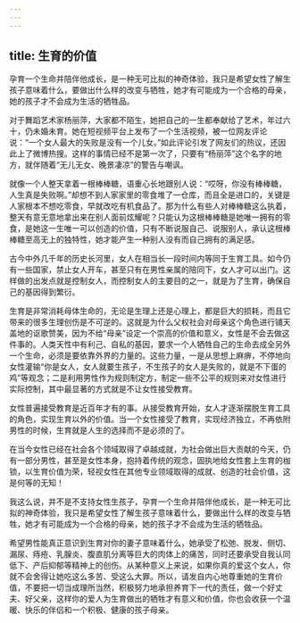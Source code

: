 ```yaml
---
---
---
```

title: 生育的价值
---




孕育一个生命并陪伴他成长，是一种无可比拟的神奇体验，我只是希望女性了解生孩子意味着什么，要做出什么样的改变与牺牲，她才有可能成为一个合格的母亲，她的孩子才不会成为生活的牺牲品。

对于舞蹈艺术家杨丽萍，大家都不陌生，她把自己的一生都奉献给了艺术，年过六十，仍未婚未育。她在短视频平台上发布了一个生活视频，被一位网友评论说：“一个女人最大的失败是没有一个儿女。”如此评论引发了网友们的热议，还因此上了微博热搜。这样的事情已经不是第一次了，只要有“杨丽萍”这个名字的地方，就伴随着“无儿无女、晚景凄凉”的警告与嘲讽。

就像一个人整天拿着一根棒棒糖，语重心长地跟别人说：“哎呀，你没有棒棒糖，人生真是失败啊。”却想不到人家家里的零食堆了一仓库，而且全是进口的，关键是人家根本不想吃零食，早就改吃有机食品了。那为什么有些人对棒棒糖这么执着，整天有意无意地拿出来在别人面前炫耀呢？只能认为这根棒棒糖是她唯一拥有的零食，是她这一生唯一可以创造的价值，只有不断说服自己、说服别人，承认这根棒棒糖至高无上的独特性，她才能产生一种别人没有而自己拥有的满足感。

古今中外几千年的历史长河里，女人在相当长一段时间内等同于生育工具。如今仍有一些国家，禁止女人开车，甚至只有在男性亲属的陪同下，女人才可以出门。这样做的出发点就是控制女人，而控制女人的主要目的之一，就是为了生育，确保自己的基因得到繁衍。

生育是非常消耗母体生命的，无论是生理上还是心理上，都是巨大的损耗，而且它带来的很多生理创伤是不可逆的。这就是为什么父权社会对母亲这个角色进行铺天盖地的讴歌赞美，因为不给“母亲”设定一个崇高的价值和意义，女性是不会去做这件事的。人类天性中有利己、自私的基因，要求一个人牺牲自己的生命去成全另外一个生命，必须是要依靠外界的力量的。这些力量，一是从思想上麻痹，不停地向女性灌输“你是女人，女人就要生孩子，不生孩子的女人是失败的，就是不下蛋的鸡”等观念；二是利用男性作为规则制定方，制定一些不公平的规则来对女性进行实际控制，其中最显著的方式就是不让女性接受教育。

女性普遍接受教育是近百年才有的事。从接受教育开始，女人才逐渐摆脱生育工具的角色，实现生育以外的价值。当一个女性接受了教育，实现经济独立，不再依附男性的时候，生育就是人生的选择而不是必须的了。

在当今女性已经在社会各个领域取得了卓越成就，为社会做出巨大贡献的今天，仍有一部分男性，甚至是女性本身，抱持着传统的观念，固执地给女性套上生育的枷锁，以生育价值为荣，轻视女性在其他专业领域取得的成就、创造的社会价值，这是何等的无知！

我这么说，并不是不支持女性生孩子，孕育一个生命并陪伴他成长，是一种无可比拟的神奇体验，我只是希望女性了解生孩子意味着什么，要做出什么样的改变与牺牲，她才有可能成为一个合格的母亲，她的孩子才不会成为生活的牺牲品。

希望男性能真正意识到生育对你的妻子意味着什么，她承受了松弛、脱发、侧切、漏尿、痔疮、乳腺炎、腹直肌分离等巨大的肉体上的痛苦，同时还要承受自我认同低下、产后抑郁等精神上的创伤。从某种意义上来说，如果你真的爱这个女人，你就不会舍得让她吃这么多苦、受这么大罪。所以，请发自内心地尊重她的生育价值，不要把一切当成理所当然，积极努力地承担养育下一代的责任，做一个好丈夫、好父亲，这样你的爱人为生育做出的牺牲才有意义和价值，你也会收获一个温暖、快乐的伴侣和一个积极、健康的孩子母亲。
